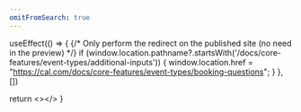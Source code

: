 ```yaml
---
omitFromSearch: true
---
```



  useEffect(() => {
    {/* Only perform the redirect on the published site (no need in the preview) */}
    if (window.location.pathname?.startsWith('/docs/core-features/event-types/additional-inputs')) {
      window.location.href = "https://cal.com/docs/core-features/event-types/booking-questions";
    }
  }, [])
  
  return <></>
}

<Redirect />